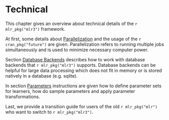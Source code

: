 # Technical {#technical}

This chapter gives an overview about technical details of the `r mlr_pkg("mlr3")` framework.

At first, some details about [Parallelization](#parallelization) and the usage of the `r cran_pkg("future")` are given.
Parallelization refers to running multiple jobs simultaneously and is used to minimize necessary computer power. 

Section [Database Backends](#backends) describes how to work with database backends that `r mlr_pkg("mlr3")` supports.
Database backends can be helpful for large data processing which does not fit in memory or is stored natively in a database (e.g. sqlite).

In section [Parameters](#paradox) instructions are given how to define parameter sets for learners, how do sample parameters and apply parameter transformations.

Last, we provide a transition guide for users of the old `r mlr_pkg("mlr")` who want to switch to `r mlr_pkg("mlr3")`.
